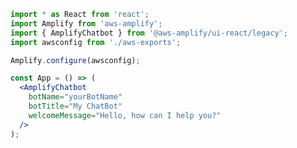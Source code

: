 ```jsx
import * as React from 'react';
import Amplify from 'aws-amplify';
import { AmplifyChatbot } from '@aws-amplify/ui-react/legacy';
import awsconfig from './aws-exports';

Amplify.configure(awsconfig);

const App = () => (
  <AmplifyChatbot
    botName="yourBotName"
    botTitle="My ChatBot"
    welcomeMessage="Hello, how can I help you?"
  />
);
```

